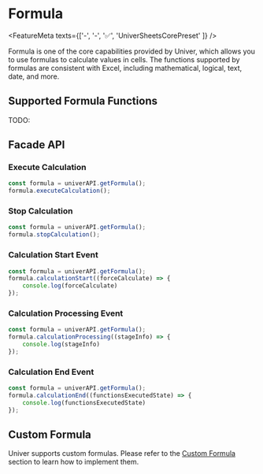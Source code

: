 
# Formula

<FeatureMeta texts={['-', '-', '✅', 'UniverSheetsCorePreset' ]} />

Formula is one of the core capabilities provided by Univer, which allows you to use formulas to calculate values in cells. The functions supported by formulas are consistent with Excel, including mathematical, logical, text, date, and more.

## Supported Formula Functions

<Callout>
  TODO: 
</Callout>

## Facade API

### Execute Calculation 

```typescript
const formula = univerAPI.getFormula();
formula.executeCalculation();
```

### Stop Calculation

```typescript
const formula = univerAPI.getFormula();
formula.stopCalculation();
```

### Calculation Start Event

```typescript
const formula = univerAPI.getFormula();
formula.calculationStart((forceCalculate) => {
    console.log(forceCalculate)
});
```

### Calculation Processing Event

```typescript
const formula = univerAPI.getFormula();
formula.calculationProcessing((stageInfo) => {
    console.log(stageInfo)
});
```

### Calculation End Event

```typescript
const formula = univerAPI.getFormula();
formula.calculationEnd((functionsExecutedState) => {
    console.log(functionsExecutedState)
});
```

## Custom Formula

Univer supports custom formulas. Please refer to the [Custom Formula](/guides/sheets/advanced/custom-formula) section to learn how to implement them.
